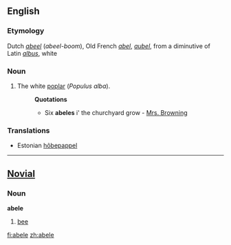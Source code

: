 {{See|Abele}}
==English==

===Etymology===
Dutch ''[[abeel]]'' (''abeel-boom''), Old French ''[[abel]]'', ''[[aubel]]'', from a diminutive of Latin ''[[albus]]'', white

===Noun===
{{en-noun-reg}}
#The white [[poplar]] (''Populus alba'').
#:'''Quotations'''
#:*Six '''abeles''' i' the churchyard grow - [[Mrs. Browning]]

===Translations===
*Estonian [[hõbepappel]]

----

==[[Novial]]==
===Noun===
'''abele'''
#[[bee]]

[[fi:abele]]
[[zh:abele]]